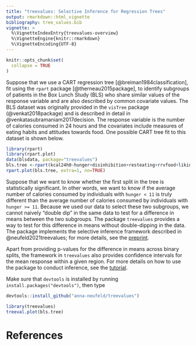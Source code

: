 ```yaml
---
title: "treevalues: Selective Inference for Regression Trees"
output: rmarkdown::html_vignette
bibliography: tree_values.bib
vignette: >
  %\VignetteIndexEntry{treevalues-overview}
  %\VignetteEngine{knitr::rmarkdown}
  %\VignetteEncoding{UTF-8}
---
```


```r
knitr::opts_chunk$set(
  collapse = TRUE
)
```

Suppose that we use a CART regression tree [@breiman1984classification], fit using the ``rpart`` package [@therneau2015package], to identify subgroups of patients in the Box Lunch Study (BLS) who share similar values of the response variable and are also described by common covariate values. The BLS dataset was originally provided in the ``visTree`` package (@venkat2018package) and is described in detail in @venkatasubramaniam2017decision. The response variable is the number of calories consumed in 24 hours and the covariates include measures of eating habits and attitudes towards food. One possible CART tree fit to this dataset is shown below. 

```r
library(rpart)
library(rpart.plot)
data(blsdata, package="treevalues")
bls.tree <-rpart(kcal24h0~hunger+disinhibition+resteating+rrvfood+liking+wanting, model = TRUE, data = blsdata)
rpart.plot(bls.tree, extra=1, nn=TRUE)
```

Suppose that we want to know whether the first split in the tree is statistically significant. In other words, we want to know if the average number of calories consumed by individuals with ``hunger < 11`` is truly different than the average number of calories consumed by individuals with ``hunger >= 11``. Because we used our data to select these two subgroups, we cannot naively "double dip" in the same data to test for a difference in means between the two subgroups. The package ``treevalues`` provides a way to test for this difference in means without double-dipping in the data. The package implements the selective inference framework described in @neufeld2021treevalues; for more details, see the [preprint](???). 

Apart from providing p-values for the difference in means across binary splits, the framework in ``treevalues`` also provides confidence intervals for the mean response within a given region. For more details on how to use the package to conduct inference, see the [tutorial](https://anna-neufeld.github.io/treevalues/articles/inference_tutorial.html). 

Make sure that ``devtools`` is installed by running ``install.packages("devtools")``, then type

```r
devtools::install_github("anna-neufeld/treevalues")
```
```r
library(treevalues)
treeval.plot(bls.tree)
```

# References
